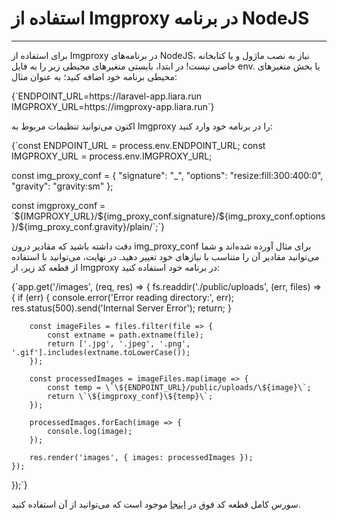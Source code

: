 
<Layout>

# استفاده از Imgproxy در برنامه NodeJS
<hr className="mb-2" />


برای استفاده از Imgproxy در برنامه‌های NodeJS، نیاز به نصب ماژول و یا کتابخانه خاصی نیست! 
در ابتدا، بایستی متغیرهای محیطی زیر را به فایل <Important>env.</Important> یا بخش متغیرهای محیطی برنامه خود اضافه کنید؛ به عنوان مثال:

<div className="h-4" />
<div dir='ltr'>
    <Highlight className="bash">
      {`ENDPOINT_URL=https://laravel-app.liara.run
IMGPROXY_URL=https://imgproxy-app.liara.run`}
    </Highlight>
</div>
<div className="h-2" />

اکنون می‌توانید تنظیمات مربوط به Imgproxy را در برنامه خود وارد کنید:

<div className="h-4" />
<div dir='ltr'>
    <Highlight className="js">
      {`const ENDPOINT_URL = process.env.ENDPOINT_URL;
const IMGPROXY_URL = process.env.IMGPROXY_URL;

const img_proxy_conf = {
    "signature": "_",
    "options": "resize:fill:300:400:0",
    "gravity": "gravity:sm"
};

const imgproxy_conf = \`\${IMGPROXY_URL}/\${img_proxy_conf.signature}/\${img_proxy_conf.options}/\${img_proxy_conf.gravity}/plain/\`;`}
    </Highlight>
</div>
<div className="h-2" />

دقت داشته باشید که مقادیر درون <Important>img_proxy_conf</Important> برای مثال آورده شده‌اند و شما می‌توانید مقادیر آن را متناسب با نیازهای خود تغییر دهید.
در نهایت، می‌توانید با استفاده از قطعه کد زیر، از Imgproxy در برنامه خود استفاده کنید:

<div className="h-4" />
<div dir='ltr'>
    <Highlight className="js">
      {`app.get('/images', (req, res) => {
    fs.readdir('./public/uploads', (err, files) => {
        if (err) {
            console.error('Error reading directory:', err);
            res.status(500).send('Internal Server Error');
            return;
        }

        const imageFiles = files.filter(file => {
            const extname = path.extname(file);
            return ['.jpg', '.jpeg', '.png', '.gif'].includes(extname.toLowerCase());
        });

        const processedImages = imageFiles.map(image => {
            const temp = \`\${ENDPOINT_URL}/public/uploads/\${image}\`;
            return \`\${imgproxy_conf}\${temp}\`;
        });

        processedImages.forEach(image => {
            console.log(image);
        });

        res.render('images', { images: processedImages });
    });
});`}
    </Highlight>
</div>
<div className="h-2" />

<Alert variant="info">
<p>
سورس کامل قطعه کد فوق در <a href="https://github.com/liara-cloud/imgproxy-getting-started/tree/nodejs-app" className="blue-link">اینجا</a> موجود است که می‌توانید از آن استفاده کنید.
</p>
</Alert>


</Layout>